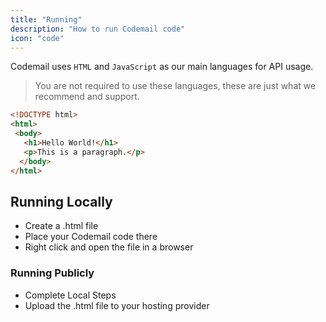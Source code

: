 ```yaml
---
title: "Running"
description: "How to run Codemail code"
icon: "code"
---
```


Codemail uses `HTML` and `JavaScript` as our main languages for API usage.

> You are not required to use these languages, these are just what we recommend and support.

```html
<!DOCTYPE html>
<html>
 <body>
   <h1>Hello World!</h1>
   <p>This is a paragraph.</p>
  </body>
</html>
```

## Running Locally

- Create a .html file
- Place your Codemail code there
- Right click and open the file in a browser

### Running Publicly

- Complete Local Steps
- Upload the .html file to your hosting provider
